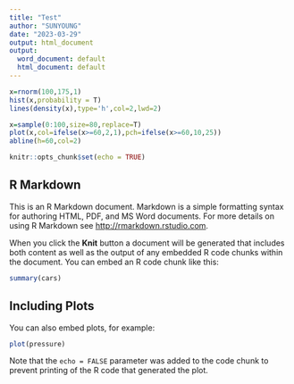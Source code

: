 ```yaml
---
title: "Test"
author: "SUNYOUNG"
date: "2023-03-29"
output: html_document
output:
  word_document: default
  html_document: default
---
```


```r
x=rnorm(100,175,1)
hist(x,probability = T)
lines(density(x),type='h',col=2,lwd=2)
```


```r
x=sample(0:100,size=80,replace=T)
plot(x,col=ifelse(x>=60,2,1),pch=ifelse(x>=60,10,25))
abline(h=60,col=2)
```



```r
knitr::opts_chunk$set(echo = TRUE)
```

## R Markdown

This is an R Markdown document. Markdown is a simple formatting syntax for authoring HTML, PDF, and MS Word documents. For more details on using R Markdown see <http://rmarkdown.rstudio.com>.

When you click the **Knit** button a document will be generated that includes both content as well as the output of any embedded R code chunks within the document. You can embed an R code chunk like this:

```r
summary(cars)
```

## Including Plots

You can also embed plots, for example:

```r
plot(pressure)
```

Note that the `echo = FALSE` parameter was added to the code chunk to prevent printing of the R code that generated the plot.
